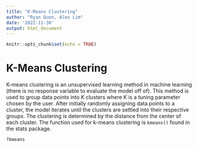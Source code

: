 ```yaml
---
title: "K-Means Clustering"
author: "Ryan Quon, Alex Lim"
date: '2022-11-30'
output: html_document
---
```


```r
knitr::opts_chunk$set(echo = TRUE)
```

# K-Means Clustering

K-means clustering is an unsupervised learning method in machine learning (there is no response variable to evaluate the model off of). This method is used to group data points into K clusters where K is a tuning parameter chosen by the user. After initially randomly assigning data points to a cluster, the model iterates until the clusters are settled into their respective groups. The clustering is determined by the distance from the center of each cluster. The function used for k-means clustering is `kmeans()` found in the stats package.  
```r
?kmeans
```

